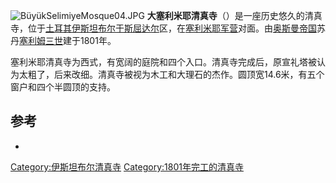 {{Infobox religious building
| building_name         = 大塞利米耶清真寺
<br /> <small>''Büyük Selimiye Camii''</small>
| image                 = BüyükSelimiyeMosque05.JPG
| image_size            = 250px 
| location              = [[土耳其|土耳其]][[伊斯坦布尔|伊斯坦布尔]][[于斯屈达尔|于斯屈达尔]]区
| geo                   ={{coord|41.00966|N|29.01655|E|region:TR_type:landmark|display=inline,title}}|dome_dia_inner        = {{convert|14.60|m|ft|abbr=on}}| religious_affiliation = [[伊斯兰教|伊斯兰教]]
| architect             = 
| architecture_type     = 清真寺
| year_completed        = 1801
| minaret_quantity      = 2
}}
[[File:BüyükSelimiyeMosque04.JPG|thumb]]
'''大塞利米耶清真寺'''（{{lang-tr|Büyük Selimiye Camii}}）是一座历史悠久的清真寺，位于[[土耳其|土耳其]][[伊斯坦布尔|伊斯坦布尔]][[于斯屈达尔|于斯屈达尔]]区，在[[塞利米耶军营|塞利米耶军营]]对面。由[[奥斯曼帝国|奥斯曼帝国]]苏丹[[塞利姆三世|塞利姆三世]]建于1801年。

塞利米耶清真寺为西式，有宽阔的庭院和四个入口。清真寺完成后，原宣礼塔被认为太粗了，后来改细。清真寺被视为木工和大理石的杰作。圆顶宽14.6米，有五个窗户和四个半圆顶的支持。
==参考==
*{{cite web |url=http://veryturkey.com/destination-info/istanbul/selimiye-mosque-istanbul |publisher=Very Turkey |title=Selimiye Mosque Istanbul |accessdate=2014-03-31 |archive-date=2019-09-20 |archive-url=https://web.archive.org/web/20190920130032/http://veryturkey.com/destination-info/istanbul/selimiye-mosque-istanbul |dead-url=yes }}
{{土耳其清真寺}}

[[Category:伊斯坦布尔清真寺|Category:伊斯坦布尔清真寺]]
[[Category:1801年完工的清真寺|Category:1801年完工的清真寺]]
